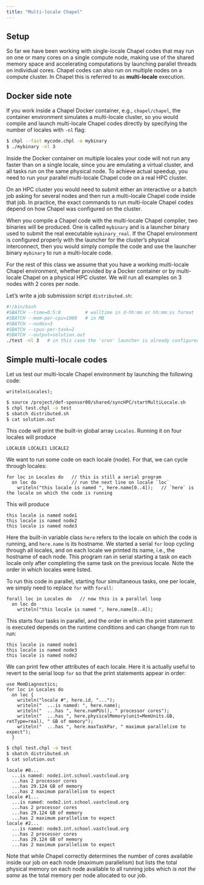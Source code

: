 ```yaml
---
title: "Multi-locale Chapel"
---
```


## Setup

So far we have been working with single-locale Chapel codes that may run on one or many cores on a single
compute node, making use of the shared memory space and accelerating computations by launching parallel
threads on individual cores. Chapel codes can also run on multiple nodes on a compute cluster. In Chapel this
is referred to as **multi-locale** execution.

::: {.callout-note}
## Docker side note

If you work inside a Chapel Docker container, e.g., `chapel/chapel`, the container environment
simulates a multi-locale cluster, so you would compile and launch multi-locale Chapel codes directly by
specifying the number of locales with `-nl` flag:

```sh
$ chpl --fast mycode.chpl -o mybinary
$ ./mybinary -nl 3
```

Inside the Docker container on multiple locales your code will not run any faster than on a single
locale, since you are emulating a virtual cluster, and all tasks run on the same physical node. To
achieve actual speedup, you need to run your parallel multi-locale Chapel code on a real HPC cluster.
:::

On an HPC cluster you would need to submit either an interactive or a batch job asking for several nodes and
then run a multi-locale Chapel code inside that job. In practice, the exact commands to run multi-locale
Chapel codes depend on how Chapel was configured on the cluster.

When you compile a Chapel code with the multi-locale Chapel compiler, two binaries will be produced. One
is called `mybinary` and is a launcher binary used to submit the real executable `mybinary_real`. If the
Chapel environment is configured properly with the launcher for the cluster's physical interconnect, then
you would simply compile the code and use the launcher binary `mybinary` to run a multi-locale code.

For the rest of this class we assume that you have a working multi-locale Chapel environment, whether
provided by a Docker container or by multi-locale Chapel on a physical HPC cluster. We will run all
examples on 3 nodes with 2 cores per node.

<!-- ```sh -->
<!-- $ chpl mycode.chpl -o mybinary -->
<!-- $ ./mybinary -nl 2 -->
<!-- ``` -->
<!-- The exact parameters of the job such as the maximum runtime and the requested memory can be specified -->
<!-- with Chapel environment variables. One drawback of this launching method is that Chapel will have access -->
<!-- to all physical cores on each node participating in the run -- this will present problems if you are -->
<!-- scheduling jobs by-core and not by-node, since part of a node should be allocated to someone else's job. -->
<!-- The Compute Canada clusters Cedar and Graham employ two different physical interconnects, and since we -->
<!-- use exactly the same multi-locale Chapel module on both clusters -->
<!-- ```sh -->
<!-- $ module load gcc chapel-slurm-gasnetrun_ibv/1.15.0 -->
<!-- $ export GASNET_PHYSMEM_MAX=1G      # needed for faster job launch -->
<!-- $ export GASNET_PHYSMEM_NOPROBE=1   # needed for faster job launch -->
<!-- ``` -->
<!-- we cannot configure the same single launcher for both. Therefore, we launch multi-locale Chapel codes -->
<!-- using the real executable `mybinary_real`. For example, for an interactive job you would type: -->
<!-- ```sh -->
<!-- $ salloc --time=0:30:0 --nodes=4 --cpus-per-task=2 --mem-per-cpu=1000 --account=def-razoumov-ac -->
<!-- $ echo $SLURM_NODELIST          # print the list of four nodes -->
<!-- $ echo $SLURM_CPUS_PER_TASK     # print the number of cores per node (3) -->
<!-- $ chpl mycode.chpl -o mybinary -->
<!-- $ srun ./mybinary_real -nl 4   # will run on four locales with max 3 cores per locale -->
<!-- ``` -->
<!-- Production jobs would be launched with `sbatch` command and a Slurm launch script as usual. -->
<!-- Alternatively, instead of loading the system-wide module, you can configure multi-locale Chapel in your -->
<!-- own directory. Send me an email later, and I'll share the instructions. Here is how you would use it: -->

<!-- On Cedar let's exit our single-node job (Ctrl-D if you are still running it), and then back on the login -->
<!-- node unload `chapel-single` and load `chapel-multi-cedar`, and then start a **4-node** interactive job -->
<!-- with **3 cores per MPI task** (12 cores per job): -->

<!-- ```sh -->
<!-- $ module unload chapel-single -->
<!-- $ module load chapel-multi-cedar/1.16.0 -->
<!-- $ salloc --time=2:00:0 --nodes=4 --cpus-per-task=3 --mem-per-cpu=1000 \ -->
<!--          --account=def-razoumov-ws_cpu --reservation=arazoumov-may17 -->
<!-- $ echo $SLURM_NODELIST          # print the list of nodes (should be four) -->
<!-- $ echo $SLURM_CPUS_PER_TASK     # print the number of cores per node (3) -->
<!-- $ export HFI_NO_CPUAFFINITY=1   # to enable parallelism on each locale with OmniPath drivers -->
<!-- $ export CHPL_RT_NUM_THREADS_PER_LOCALE=$SLURM_CPUS_PER_TASK   # to limit the number of tasks -->
<!-- ``` -->

Let's write a job submission script `distributed.sh`:

```sh
#!/bin/bash
#SBATCH --time=0:5:0         # walltime in d-hh:mm or hh:mm:ss format
#SBATCH --mem-per-cpu=1000   # in MB
#SBATCH --nodes=3
#SBATCH --cpus-per-task=2
#SBATCH --output=solution.out
./test -nl 3   # in this case the 'srun' launcher is already configured for our interconnect
```

<!-- Check: without `CHPL_RT_NUM_THREADS_PER_LOCALE`, will 32 threads run on separate 32 cores -->
<!-- or will they run on the 3 cores inside our Slurm job? -->

## Simple multi-locale codes

Let us test our multi-locale Chapel environment by launching the following code:

<!-- $ module load arch/avx2   # not necessary, unless you land on an avx512 node -->
<!-- $ module load gcc/9.3.0 chapel-ofi/1.31.0 -->

```chpl
writeln(Locales);
```
```sh
$ source /project/def-sponsor00/shared/syncHPC/startMultiLocale.sh
$ chpl test.chpl -o test
$ sbatch distributed.sh
$ cat solution.out
```

This code will print the built-in global array `Locales`. Running it on four locales will produce

```
LOCALE0 LOCALE1 LOCALE2
```

We want to run some code on each locale (node). For that, we can cycle through locales:

```chpl
for loc in Locales do   // this is still a serial program
  on loc do             // run the next line on locale `loc`
    writeln("this locale is named ", here.name[0..4]);   // `here` is the locale on which the code is running
```

This will produce

```
this locale is named node1
this locale is named node2
this locale is named node3
```

Here the built-in variable class `here` refers to the locale on which the code is running, and `here.name` is
its hostname. We started a serial `for` loop cycling through all locales, and on each locale we printed its
name, i.e., the hostname of each node. This program ran in serial starting a task on each locale only after
completing the same task on the previous locale. Note the order in which locales were listed.

To run this code in parallel, starting four simultaneous tasks, one per locale, we simply need to replace
`for` with `forall`:

```chpl
forall loc in Locales do   // now this is a parallel loop
  on loc do
	writeln("this locale is named ", here.name[0..4]);
```

This starts four tasks in parallel, and the order in which the print statement is executed depends on the
runtime conditions and can change from run to run:

```
this locale is named node1
this locale is named node3
this locale is named node2
```

We can print few other attributes of each locale. Here it is actually useful to revert to the serial loop
`for` so that the print statements appear in order:

```chpl
use MemDiagnostics;
for loc in Locales do
  on loc {
    writeln("locale #", here.id, "...");
    writeln("  ...is named: ", here.name);
    writeln("  ...has ", here.numPUs(), " processor cores");
    writeln("  ...has ", here.physicalMemory(unit=MemUnits.GB, retType=real), " GB of memory");
    writeln("  ...has ", here.maxTaskPar, " maximum parallelism to expect");
  }
```
```sh
$ chpl test.chpl -o test
$ sbatch distributed.sh
$ cat solution.out
```
```output
locale #0...
  ...is named: node1.int.school.vastcloud.org
  ...has 2 processor cores
  ...has 29.124 GB of memory
  ...has 2 maximum parallelism to expect
locale #1...
  ...is named: node2.int.school.vastcloud.org
  ...has 2 processor cores
  ...has 29.124 GB of memory
  ...has 2 maximum parallelism to expect
locale #2...
  ...is named: node3.int.school.vastcloud.org
  ...has 2 processor cores
  ...has 29.124 GB of memory
  ...has 2 maximum parallelism to expect
```

Note that while Chapel correctly determines the number of cores available inside our job on each node (maximum
parallelism) but lists the total physical memory on each node available to all running jobs which *is not the
same* as the total memory per node allocated to our job.
